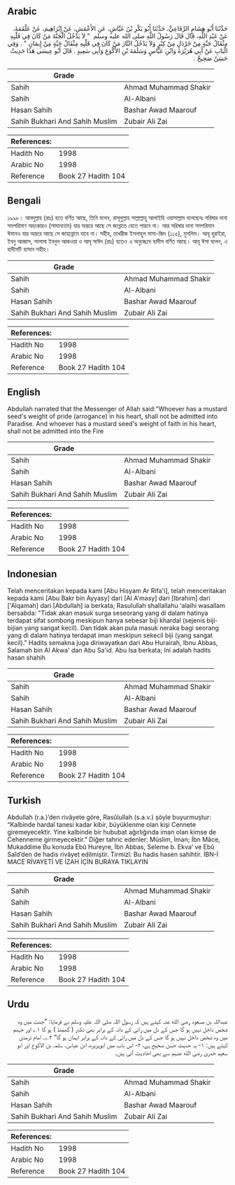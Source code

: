 ## Arabic


<div dir="rtl" lang="ar" style={{fontSize:'larger',backgroundColor:'#f8f9fa',padding:20}}>
حَدَّثَنَا أَبُو هِشَامٍ الرِّفَاعِيُّ، حَدَّثَنَا أَبُو بَكْرِ بْنُ عَيَّاشٍ، عَنِ الأَعْمَشِ، عَنْ إِبْرَاهِيمَ، عَنْ عَلْقَمَةَ، عَنْ عَبْدِ اللَّهِ، قَالَ قَالَ رَسُولُ اللَّهِ صلى الله عليه وسلم ‏ "‏ لاَ يَدْخُلُ الْجَنَّةَ مَنْ كَانَ فِي قَلْبِهِ مِثْقَالُ حَبَّةٍ مِنْ خَرْدَلٍ مِنْ كِبْرٍ وَلاَ يَدْخُلُ النَّارَ مَنْ كَانَ فِي قَلْبِهِ مِثْقَالُ حَبَّةٍ مِنْ إِيمَانٍ ‏"‏ ‏.‏ وَفِي الْبَابِ عَنْ أَبِي هُرَيْرَةَ وَابْنِ عَبَّاسٍ وَسَلَمَةَ بْنِ الأَكْوَعِ وَأَبِي سَعِيدٍ ‏.‏ قَالَ أَبُو عِيسَى هَذَا حَدِيثٌ حَسَنٌ صَحِيحٌ ‏.‏
</div>
<div style={{backgroundColor:'#f8f9fa',padding:20, marginBottom: 10}}><table> <thead> <tr> <th>Grade</th> <th></th> </tr> </thead> <tbody> <tr><td>Sahih</td><td>Ahmad Muhammad Shakir</td></tr><tr><td>Sahih</td><td>Al-Albani</td></tr><tr><td>Hasan Sahih</td><td>Bashar Awad Maarouf</td></tr><tr><td>Sahih Bukhari And Sahih Muslim</td><td>Zubair Ali Zai</td></tr></tbody></table><table> <thead> <tr> <th>References:</th> <th></th> </tr> </thead> <tbody><tr><td>Hadith No</td><td>1998</td></tr><tr><td>Arabic No</td><td>1998</td></tr><tr><td>Reference</td><td>Book 27 Hadith 104</td></tr></tbody></table></div>

## Bengali


<div dir="ltr" lang="bn" style={{fontSize:'larger',backgroundColor:'#f8f9fa',padding:20}}>
১৯৯৮। আবদুল্লাহ (রাঃ) হতে বর্ণিত আছে, তিনি বলেন, রাসূলুল্লাহ সাল্লাল্লাহু আলাইহি ওয়াসাল্লাম বলেছেনঃ সরিষার দানা সমপরিমাণ অহংকারও (সামান্যতম) যার অন্তরে আছে সে জান্নাতে যেতে পারবে না। আর সরিষার দানা সমপরিমান ঈমানও যার অন্তরে আছে সে জাহান্নামে যাবে না। সহীহ, তাখরীজ ইসলাহুল মাসা-জিদ (১১৫), মুসলিম। আবূ হুরাইরা, ইবনু আব্বাস, সালামা ইবনুল আকওয়া ও আবূ সাঈদ (রাঃ) হতেও এ অনুচ্ছেদে হাদীস বর্ণিত আছে। আবূ ঈসা বলেন, এ হাদীসটি হাসান সহীহ।
</div>
<div style={{backgroundColor:'#f8f9fa',padding:20, marginBottom: 10}}><table> <thead> <tr> <th>Grade</th> <th></th> </tr> </thead> <tbody> <tr><td>Sahih</td><td>Ahmad Muhammad Shakir</td></tr><tr><td>Sahih</td><td>Al-Albani</td></tr><tr><td>Hasan Sahih</td><td>Bashar Awad Maarouf</td></tr><tr><td>Sahih Bukhari And Sahih Muslim</td><td>Zubair Ali Zai</td></tr></tbody></table><table> <thead> <tr> <th>References:</th> <th></th> </tr> </thead> <tbody><tr><td>Hadith No</td><td>1998</td></tr><tr><td>Arabic No</td><td>1998</td></tr><tr><td>Reference</td><td>Book 27 Hadith 104</td></tr></tbody></table></div>

## English


<div dir="ltr" lang="en" style={{fontSize:'larger',backgroundColor:'#f8f9fa',padding:20}}>
Abdullah narrated that the Messenger of Allah said:"Whoever has a mustard seed's weight of pride (arrogance) in his heart, shall not be admitted into Paradise. And whoever has a mustard seed's weight of faith in his heart, shall not be admitted into the Fire
</div>
<div style={{backgroundColor:'#f8f9fa',padding:20, marginBottom: 10}}><table> <thead> <tr> <th>Grade</th> <th></th> </tr> </thead> <tbody> <tr><td>Sahih</td><td>Ahmad Muhammad Shakir</td></tr><tr><td>Sahih</td><td>Al-Albani</td></tr><tr><td>Hasan Sahih</td><td>Bashar Awad Maarouf</td></tr><tr><td>Sahih Bukhari And Sahih Muslim</td><td>Zubair Ali Zai</td></tr></tbody></table><table> <thead> <tr> <th>References:</th> <th></th> </tr> </thead> <tbody><tr><td>Hadith No</td><td>1998</td></tr><tr><td>Arabic No</td><td>1998</td></tr><tr><td>Reference</td><td>Book 27 Hadith 104</td></tr></tbody></table></div>

## Indonesian


<div dir="ltr" lang="id" style={{fontSize:'larger',backgroundColor:'#f8f9fa',padding:20}}>
Telah menceritakan kepada kami [Abu Hisyam Ar Rifa'i], telah menceritakan kepada kami [Abu Bakr bin Ayyasy] dari [Al A'masy] dari [Ibrahim] dari ['Alqamah] dari [Abdullah] ia berkata; Rasulullah shallallahu 'alaihi wasallam bersabda: "Tidak akan masuk surga seseorang yang di dalam hatinya terdapat sifat sombong meskipun hanya sebesar biji khardal (sejenis biji-bijian yang sangat kecil). Dan tidak akan pula masuk neraka bagi seorang yang di dalam hatinya terdapat iman meskipun sekecil biji (yang sangat kecil)." Hadits semakna juga diriwayatkan dari Abu Hurairah, Ibnu Abbas, Salamah bin Al Akwa' dan Abu Sa'id. Abu Isa berkata; Ini adalah hadits hasan shahih
</div>
<div style={{backgroundColor:'#f8f9fa',padding:20, marginBottom: 10}}><table> <thead> <tr> <th>Grade</th> <th></th> </tr> </thead> <tbody> <tr><td>Sahih</td><td>Ahmad Muhammad Shakir</td></tr><tr><td>Sahih</td><td>Al-Albani</td></tr><tr><td>Hasan Sahih</td><td>Bashar Awad Maarouf</td></tr><tr><td>Sahih Bukhari And Sahih Muslim</td><td>Zubair Ali Zai</td></tr></tbody></table><table> <thead> <tr> <th>References:</th> <th></th> </tr> </thead> <tbody><tr><td>Hadith No</td><td>1998</td></tr><tr><td>Arabic No</td><td>1998</td></tr><tr><td>Reference</td><td>Book 27 Hadith 104</td></tr></tbody></table></div>

## Turkish


<div dir="ltr" lang="tr" style={{fontSize:'larger',backgroundColor:'#f8f9fa',padding:20}}>
Abdullah (r.a.)’den rivâyete göre, Rasûlullah (s.a.v.) şöyle buyurmuştur: “Kalbinde hardal tanesi kadar kibir, büyüklenme olan kişi Cennete giremeyecektir. Yine kalbinde bir hububat ağırlığında iman olan kimse de Cehenneme girmeyecektir.” Diğer tahric edenler: Müslim, İman; İbn Mâce, Mukaddime Bu konuda Ebû Hureyre, İbn Abbas, Seleme b. Ekva’ ve Ebû Saîd’den de hadis rivâyet edilmiştir. Tirmizî: Bu hadis hasen sahihtir. İBN-İ MACE RİVAYETİ VE İZAH İÇİN BURAYA TIKLAYIN
</div>
<div style={{backgroundColor:'#f8f9fa',padding:20, marginBottom: 10}}><table> <thead> <tr> <th>Grade</th> <th></th> </tr> </thead> <tbody> <tr><td>Sahih</td><td>Ahmad Muhammad Shakir</td></tr><tr><td>Sahih</td><td>Al-Albani</td></tr><tr><td>Hasan Sahih</td><td>Bashar Awad Maarouf</td></tr><tr><td>Sahih Bukhari And Sahih Muslim</td><td>Zubair Ali Zai</td></tr></tbody></table><table> <thead> <tr> <th>References:</th> <th></th> </tr> </thead> <tbody><tr><td>Hadith No</td><td>1998</td></tr><tr><td>Arabic No</td><td>1998</td></tr><tr><td>Reference</td><td>Book 27 Hadith 104</td></tr></tbody></table></div>

## Urdu


<div dir="rtl" lang="ur" style={{fontSize:'larger',backgroundColor:'#f8f9fa',padding:20}}>
عبداللہ بن مسعود رضی الله عنہ کہتے ہیں کہ رسول اللہ صلی اللہ علیہ وسلم نے فرمایا: ”جنت میں وہ شخص داخل نہیں ہو گا جس کے دل میں رائی کے دانہ کے برابر بھی تکبر ( گھمنڈ ) ہو گا ۱؎ اور جہنم میں وہ شخص داخل نہیں ہو گا جس کے دل میں رائی کے دانہ کے برابر ایمان ہو گا“ ۲؎۔ امام ترمذی کہتے ہیں: ۱- یہ حدیث حسن صحیح ہے، ۲- اس باب میں ابوہریرہ، ابن عباس، سلمہ بن الاکوع اور ابو سعید خدری رضی الله عنہم سے بھی احادیث آئی ہیں۔
</div>
<div style={{backgroundColor:'#f8f9fa',padding:20, marginBottom: 10}}><table> <thead> <tr> <th>Grade</th> <th></th> </tr> </thead> <tbody> <tr><td>Sahih</td><td>Ahmad Muhammad Shakir</td></tr><tr><td>Sahih</td><td>Al-Albani</td></tr><tr><td>Hasan Sahih</td><td>Bashar Awad Maarouf</td></tr><tr><td>Sahih Bukhari And Sahih Muslim</td><td>Zubair Ali Zai</td></tr></tbody></table><table> <thead> <tr> <th>References:</th> <th></th> </tr> </thead> <tbody><tr><td>Hadith No</td><td>1998</td></tr><tr><td>Arabic No</td><td>1998</td></tr><tr><td>Reference</td><td>Book 27 Hadith 104</td></tr></tbody></table></div>